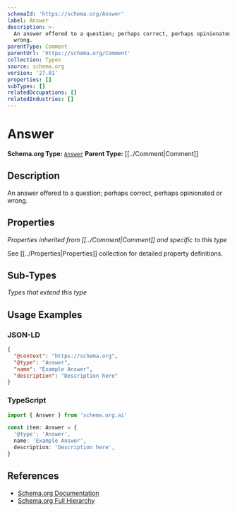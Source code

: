 ```yaml
---
schemaId: 'https://schema.org/Answer'
label: Answer
description: >-
  An answer offered to a question; perhaps correct, perhaps opinionated or
  wrong.
parentType: Comment
parentUrl: 'https://schema.org/Comment'
collection: Types
source: schema.org
version: '27.01'
properties: []
subTypes: []
relatedOccupations: []
relatedIndustries: []
---
```

# Answer

**Schema.org Type:** [`Answer`](https://schema.org/Answer)
**Parent Type:** [[../Comment|Comment]]

## Description

An answer offered to a question; perhaps correct, perhaps opinionated or wrong.

## Properties

*Properties inherited from [[../Comment|Comment]] and specific to this type*

See [[../Properties|Properties]] collection for detailed property definitions.

## Sub-Types

*Types that extend this type*

## Usage Examples

### JSON-LD

```json
{
  "@context": "https://schema.org",
  "@type": "Answer",
  "name": "Example Answer",
  "description": "Description here"
}
```

### TypeScript

```typescript
import { Answer } from 'schema.org.ai'

const item: Answer = {
  '@type': 'Answer',
  name: 'Example Answer',
  description: 'Description here',
}
```

## References

- [Schema.org Documentation](https://schema.org/Answer)
- [Schema.org Full Hierarchy](https://schema.org/docs/full.html)
